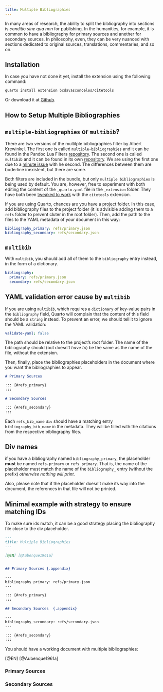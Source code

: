 ```yaml
---
title: Multiple Bibliographies
---
```



In many areas of research, the ability to split the bibliography into sections is *conditio sine qua non* for publishing. In the humanities, for example, it is common to have a bibliography for primary sources and another for secondary sources. In philosophy, even, they can be very nuanced with sections dedicated to original sources, translations, commentaries, and so on.

::: {.callout-tip collapse="false"}
## Installation

In case you have not done it yet, install the extension using the following command:

```bash
quarto install extension bcdavasconcelos/citetools
```

Or download it at [Github](bcdavasconcelos/citetools).
:::




## How to Setup Multiple Bibliographies


::: {.callout-note collapse="true"}
## `multiple-bibliographies` or `multibib`?
There are two versions of the multilple bibliographies filter by Albert Krewinkel. The first one is called `multiple-bibliographies` and it can be found in the Pandoc Lua Filters [repository](https://github.com/pandoc/lua-filters/tree/master/multiple-bibliographies). The second one is called `multibib` and it can be found in its own [repository](https://github.com/pandoc-ext/multibib). We are using the first one due to a [minute issue](https://github.com/pandoc-ext/multibib/issues/4#issue-1623925814) with he second. The differences between them are boderline inexistent, but there are some.

Both filters are included in the bundle, but only `multiple bibliographies` is being used by default. You are, however, free to experiment with both editing the content of the `_quarto.yaml` file in the `_extension` folder. They have both been [tweaked to work](https://github.com/bcdavasconcelos/citetools/blob/7ac1c6fd8c1d39db56ac5a41c037853cd76ac301/_extensions/citetools/multiple-bibliographies.lua#L66) with the `citetools` extension.
:::


If you are using Quarto, chances are you have a project folder. In this case, add bibliography files to the project folder (it is advisible adding them to a `refs` folder to prevent cluter in the root folder). Then, add the path to the files to the YAML metadata of your document in this way:

```yaml
bibliography_primary: refs/primary.json
bibliography_secondary: refs/secondary.json
```


::: {.callout-warning collapse="true"}
## `multibib`
With `multibib`, you should add all of them to the `bibliography` entry instead, in the form of a dictionary.
```yaml
bibliography:
  primary: refs/primary.json
  secondary: refs/secondary.json
```
::: {.callout-important collapse="true"}
## YAML validation error cause by `multibib`
If you are using `multibib`, which requires a `dictionary` of key-value pairs in the `bibliography` field, Quarto will complain that the content of this field should be a `string` instead. To prevent an error, we should tell it to ignore the YAML validation:

```yaml
validate-yaml: false
```
:::
:::



The path should be relative to the project's root folder. The name of the bibliography should (but doesn't *have to*) be the same as the name of the file, without the extension.

Then, finally, place the bibliographies placeholders in the document where you want the bibliographies to appear.

``` markdown
# Primary Sources

::: {#refs_primary}
:::

# Secondary Sources

::: {#refs_secondary}
:::
```

Each `refs_bib_name` `div` should have a matching entry `bibliography_bib_name` in the metadata. They will be filled with the citations from the respective bibliography files.

::: {.callout-important collapse="false"}
## Div names
if you have a bibliography named `bibliography_primary`, the placeholder **must** be named `refs-primary` or `refs_primary`. That is, the name of the placeholder must match the name of the `bibliography_` entry (without the prefix) *otherwise nothing will print*.


Also, please note that if the placeholder doesn't make its way into the document, the references in that file will not be printed.
:::



## Minimal example with strategy to ensure matching IDs

To make sure ids match, it can be a good strategy placing the bibliography file close to the div placeholder.

```markdown
---
title: Multiple Bibliographies
---

[@EN] [@Aubenque1961a]


## Primary Sources {.appendix}

---
bibliography_primary: refs/primary.json
---

::: {#refs_primary}
:::

## Secondary Sources  {.appendix}

---
bibliography_secondary: refs/secondary.json
---

::: {#refs_secondary}
:::
```

You should have a working document with multiple bibliographies:


[@EN] [@Aubenque1961a]

### Primary Sources  {.appendix}
::: {#refs_primary}
:::
### Secondary Sources  {.appendix}
::: {#refs_secondary}
:::
